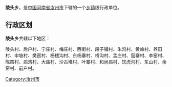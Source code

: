 {{中国乡级行政区
| 行政区全称 = 陵头乡
| 景观照片文件名 =
| 景观照片描述 =
| 汉语拼音 =
| 通用拼音 =
| 注音符號 =
| 其它标音类型1 =
| 其它标音1 =
| 其它标音类型2 =
| 其它标音2 =
| 其它语言类型1 =
| 其它语言地名1 =
| 其它语言类型2 =
| 其它语言地名2 =
| 上级行政区 = [[河南省|河南省]][[汝州市|汝州市]]
| 行政区类别 = [[乡镇|乡镇]]
| 行政区划代码 =
| 地理坐标 =
| 总面积 =
| 户籍人口 =
| 户籍人口年份 =
| 常住人口 =
| 常住人口年份 =
| 人口密度 =
| 行政区划 =
| 官方网站 =
| 政府驻地 =
| 邮政编码 =
| 毗邻行政区 =
| 位置图文件名 =
| 位置图描述 =
}}
'''陵头乡'''，是[[中华人民共和国|中国]][[河南省|河南省]][[汝州市|汝州市]]下辖的一个[[乡镇|乡镇]]级行政单位。

== 行政区划 ==
'''陵头乡'''共辖以下地区：

陵头村、后户村、宁庄村、梅庄村、西街村、段子铺村、朱沟村、黄岭村、养田村、申坡村、樊窑村、杨楼沟村、东杨寨村、桥沟村、孟庄村、寇寨村、李窑村、陈窑村、庙湾村、大庙村、沙古堆村、叶寨村、和尚庙村、饮虎沟村、东山村、余窑村、前户村。

{{河南小作品}}
{{汝州市行政区划}}

[[Category:汝州市|Category:汝州市]]
